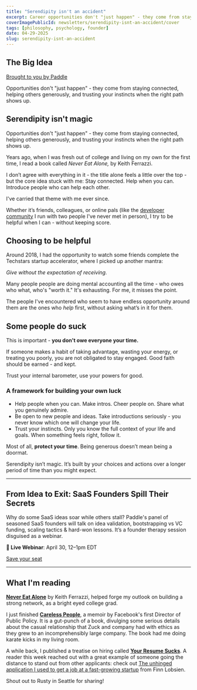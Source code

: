 ```yaml
---
title: "Serendipity isn't an accident"
excerpt: Career opportunities don't "just happen" - they come from staying connected, helping others generously, and trusting your instincts when the right path shows up.
coverImagePublicId: newsletters/serendipity-isnt-an-accident/cover
tags: [philosophy, psychology, founder]
date: 04-29-2025
slug: serendipity-isnt-an-accident
---
```


## The Big Idea

<a href="https://www.paddle.com/events/webinars/lessons-from-saas-founders-whove-done-it?utm_medium=website&utm_source=partner&utm_campaign=webinars_fy2025_q2_core_fireside_founder_chat_30apr&utm_content=tiny-improvements" className="text-xs lg:text-xs xl:text-xs">
  Brought to you by Paddle
</a>

Opportunities don't "just happen" - they come from staying connected, helping others generously, and trusting your instincts when the right path shows up.

## Serendipity isn't magic

Opportunities don't "just happen" - they come from staying connected, helping others generously, and trusting your instincts when the right path shows up.

Years ago, when I was fresh out of college and living on my own for the first time, I read a book called _Never Eat Alone,_ by Keith Ferrazzi.

I don’t agree with everything in it - the title alone feels a little over the top - but the core idea stuck with me: Stay connected. Help when you can. Introduce people who can help each other.

I've carried that theme with me ever since.

Whether it’s friends, colleagues, or online pals (like the [developer community](https://apisyouaonthate.com) I run with two people I've never met in person), I try to be helpful when I can - without keeping score.


## Choosing to be helpful

Around 2018, I had the opportunity to watch some friends complete the Techstars startup accelerator, where I picked up another mantra:

_Give without the expectation of receiving._

Many people people are doing mental accounting all the time - who owes who what, who's "worth it." It's exhausting. For me, it misses the point.

The people I've encountered who seem to have endless opportunity around them are the ones who _help_ first, without asking what’s in it for them.

## Some people do suck

This is important - **you don't owe everyone your time.**

If someone makes a habit of taking advantage, wasting your energy, or treating you poorly, you are not obligated to stay engaged. Good faith should be earned - and kept.

Trust your internal barometer, use your powers for good.

### A framework for building your own luck

- Help people when you can. Make intros. Cheer people on. Share what you genuinely admire.
- Be open to new people and ideas. Take introductions seriously - you never know which one will change your life.
- Trust your instincts. Only you know the full context of your life and goals. When something feels right, follow it.

Most of all, **protect your time**. Being generous doesn’t mean being a doormat.

Serendipity isn’t magic. It’s built by your choices and actions over a longer period of time than you might expect.

---

## From Idea to Exit: SaaS Founders Spill Their Secrets

Why do some SaaS ideas soar while others stall? Paddle's panel of seasoned SaaS founders will talk on idea validation, bootstrapping vs VC funding, scaling tactics & hard-won lessons. It’s a founder therapy session disguised as a webinar.

**📆 Live Webinar**: April 30, 12–1pm EDT

[Save your seat](https://www.paddle.com/events/webinars/lessons-from-saas-founders-whove-done-it?utm_medium=website&utm_source=partner&utm_campaign=webinars_fy2025_q2_core_fireside_founder_chat_30apr&utm_content=tiny-improvements)

---

## What I'm reading

**[Never Eat Alone](https://amzn.to/4cSy23f)** by Keith Ferrazzi, helped forge my outlook on building a strong network, as a bright eyed college grad.

I just finished **[Careless People](https://amzn.to/3GubN7A)**, a memoir by Facebook's first Director of Public Policy. It is a gut-punch of a book, divulging some serious details about the casual relationship that Zuck and company had with ethics as they grew to an incomprehensibly large company. The book had me doing karate kicks in my living room.

A while back, I published a treatise on hiring called **[Your Resume Sucks](https://mikebifulco.com/newsletter/your-resume-sucks)**. A reader this week reached out with a great example of someone going the distance to stand out from other applicants: check out [The unhinged application I used to get a job at a fast-growing startup](https://userobsession.substack.com/p/the-unhinged-application-i-used-to) from Finn Lobsien.

Shout out to Rusty in Seattle for sharing!

